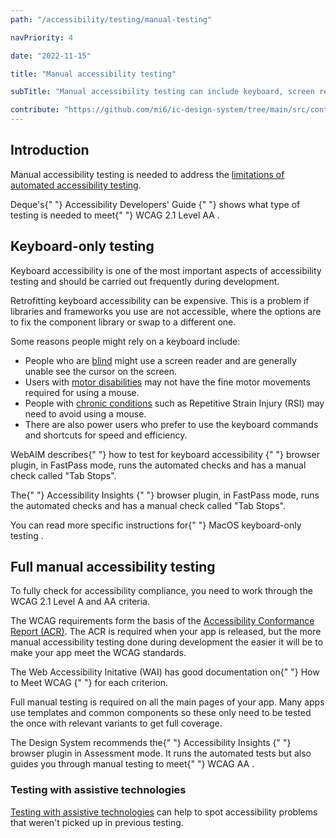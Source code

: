 ```yaml
---
path: "/accessibility/testing/manual-testing"

navPriority: 4

date: "2022-11-15"

title: "Manual accessibility testing"

subTitle: "Manual accessibility testing can include keyboard, screen reader and documentation checks."

contribute: "https://github.com/mi6/ic-design-system/tree/main/src/content/structured/accessibility/testing/manual-testing.mdx"
---
```



## Introduction

Manual accessibility testing is needed to address the [limitations of automated accessibility testing](/accessibility/testing/automated-testing-limitation).

<p>
  Deque's{" "}
  <ic-link
    target="_blank"
    href="https://dequeuniversity.com/checklists/web/guide"
    rel="noreferer noopener nofollow"
  >
    Accessibility Developers' Guide
  </ic-link>{" "}
  shows what type of testing is needed to meet{" "}
  <ic-link
    target=""
    href="/accessibility/requirement/wcag"
    rel="noreferer noopener nofollow"
  >
    WCAG 2.1 Level AA
  </ic-link>
  .
</p>

## Keyboard-only testing

Keyboard accessibility is one of the most important aspects of accessibility testing and should be carried out frequently during development.

Retrofitting keyboard accessibility can be expensive. This is a problem if libraries and frameworks you use are not accessible, where the options are to fix the component library or swap to a different one.

Some reasons people might rely on a keyboard include:

- People who are [blind](/accessibility/needs/visual) might use a screen reader and are generally unable see the cursor on the screen.
- Users with [motor disabilities](/accessibility/needs/motor) may not have the fine motor movements required for using a mouse.
- People with [chronic conditions](/accessibility/needs/motor) such as Repetitive Strain Injury (RSI) may need to avoid using a mouse.
- There are also power users who prefer to use the keyboard commands and shortcuts for speed and efficiency.

<p>
  WebAIM describes{" "}
  <ic-link
    target="_blank"
    href="https://webaim.org/techniques/keyboard/"
    rel="noreferer noopener nofollow"
  >
    how to test for keyboard accessibility
  </ic-link>{" "}
  browser plugin, in FastPass mode, runs the automated checks and has a manual
  check called "Tab Stops".
</p>

<p>
  The{" "}
  <ic-link
    target="_blank"
    href="https://accessibilityinsights.io/docs/en/web/overview"
    rel="noreferer noopener nofollow"
  >
    Accessibility Insights
  </ic-link>{" "}
  browser plugin, in FastPass mode, runs the automated checks and has a manual
  check called "Tab Stops".
</p>

<p>
  You can read more specific instructions for{" "}
  <ic-link
    target="_blank"
    href="https://dequeuniversity.com/mac/keyboard-access-mac"
    rel="noreferer noopener nofollow"
  >
    MacOS keyboard-only testing
  </ic-link>
  .
</p>

## Full manual accessibility testing

To fully check for accessibility compliance, you need to work through the WCAG 2.1 Level A and AA criteria.

The WCAG requirements form the basis of the [Accessibility Conformance Report (ACR)](/accessibility/documenting/conformance-report). The ACR is required when your app is released, but the more manual accessibility testing done during development the easier it will be to make your app meet the WCAG standards.

<p>
  The Web Accessibility Initative (WAI) has good documentation on{" "}
  <ic-link
    target="_blank"
    href="https://www.w3.org/WAI/WCAG21/quickref/"
    rel="noreferer noopener nofollow"
  >
    How to Meet WCAG
  </ic-link>{" "}
  for each criterion.
</p>

Full manual testing is required on all the main pages of your app. Many apps use templates and common components so these only need to be tested the once with relevant variants to get full coverage.

<p>
  The Design System recommends the{" "}
  <ic-link
    target="_blank"
    href="https://accessibilityinsights.io/docs/en/web/overview"
    rel="noreferer noopener nofollow"
  >
    Accessibility Insights
  </ic-link>{" "}
  browser plugin in Assessment mode. It runs the automated tests but also guides
  you through manual testing to meet{" "}
  <ic-link
    target=""
    href="/accessibility/requirement/wcag#level-aa"
    rel="noreferer noopener nofollow"
  >
    WCAG AA
  </ic-link>
  .
</p>

<IcAlert
  variant="info"
  message="Once the application is released, it's recommended to do full manual testing for any big features or updates."
/>

### Testing with assistive technologies

[Testing with assistive technologies](/accessibility/testing/assistive-tech-testing) can help to spot accessibility problems that weren't picked up in previous testing.
